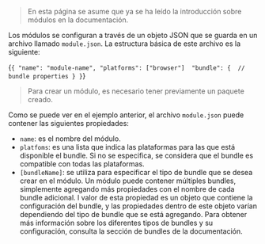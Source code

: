 
<DocHeader pretitle="Basics" title="Creación de módulos" />

> En esta página se asume que ya se ha leído
> la <Link to="/modules/intro">introducción sobre módulos en la documentación.</Link>

Los módulos se configuran a través de un objeto JSON que se guarda en un archivo
llamado `module.json`. La estructura básica de este archivo es la siguiente:

<CodeBox title="module.json" language="json">

{`{
  "name": "module-name",
  "platforms": ["browser"] 
  "bundle": { 
    // bundle properties
  }
}`}

</CodeBox>

> Para crear un módulo, es necesario tener previamente un paquete creado.

Como se puede ver en el ejemplo anterior, el archivo `module.json`
puede contener las siguientes propiedades:

-   `name`: es el nombre del módulo.
-   `platfoms`: es una lista que indica las plataformas para las
    que está disponible el bundle. Si no se especifica, se considera que el
    bundle es compatible con todas las plataformas.
-   `[bundleName]`: se utiliza para especificar el tipo de bundle que se desea
    crear en el módulo. Un módulo puede contener múltiples bundles, simplemente
    agregando más propiedades con el nombre de cada bundle adicional.
    l valor de esta propiedad es un objeto que contiene la configuración del bundle,
    y las propiedades dentro de este objeto varían dependiendo del tipo de bundle
    que se está agregando. Para obtener más información sobre los diferentes
    tipos de bundles y su configuración, consulta la sección de bundles de la documentación.

<Title tag="h3" text="Ejemplo de configuración" />

Recordando el ejemplo definido en la introducción, que tenía las siguientes características:

-   Un archivo auth.ts con un objeto Auth que sirve de modelo y permite realizar la llamada para el inicio de sesión.
-   Un archivo user.ts con un objeto User que expone la información del usuario en caso de que inicie sesión.
-   Un archivo de estilos styles.scss
-   Un componente de interfaz gráfica form.tsx.

El `module.json` para este módulo podría definirse de la siguiente forma:

<Code title="module.json" language="json">
{`
{
    "name": "login",
    "code": {
        "ts": {
            "path": "ts",
            "files": ["*"]
        },
        "sass": {
            "path": "sass",
            "files": ["*"]
        }
    }
}
`}

</Code>

En el ejemplo anterior, se está creando un módulo de nombre first-module, con un bundle code que contiene un procesador sass y un procesador ts que procesan código Sass y Typescript respectivamente y que será empaquetado para plataforma web.

Un módulo puede contener varios bundles, estos se definen como propiedades del objeto de configuración del módulo y un módulo pureciben como valor un objeto de configuración que aparte de los procesadores, puede recibir algunas propiedades adicionales según el tipo de bundle. Puedes leer más en detalle sobre esto
en <Link to="/docs/bundles">La sección de bundles.</Link>

<NextLinks items={["modules/bundles", "modules/processors"]} />
